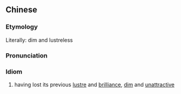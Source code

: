 {{also|暗淡无光}}
==Chinese==
{{zh-forms|s=暗淡无光|type=211}}

===Etymology===
Literally: dim and lustreless

===Pronunciation===
{{zh-pron
|m=àndànwúguāng
|cat=id
}}

===Idiom===
{{zh-idiom}}

# having lost its previous [[lustre]] and [[brilliance]], [[dim]] and [[unattractive]]